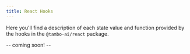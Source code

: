 ```yaml
---
title: React Hooks
---
```


Here you'll find a description of each state value and function provided by the hooks in the `@tambo-ai/react` package.

-- coming soon! --
